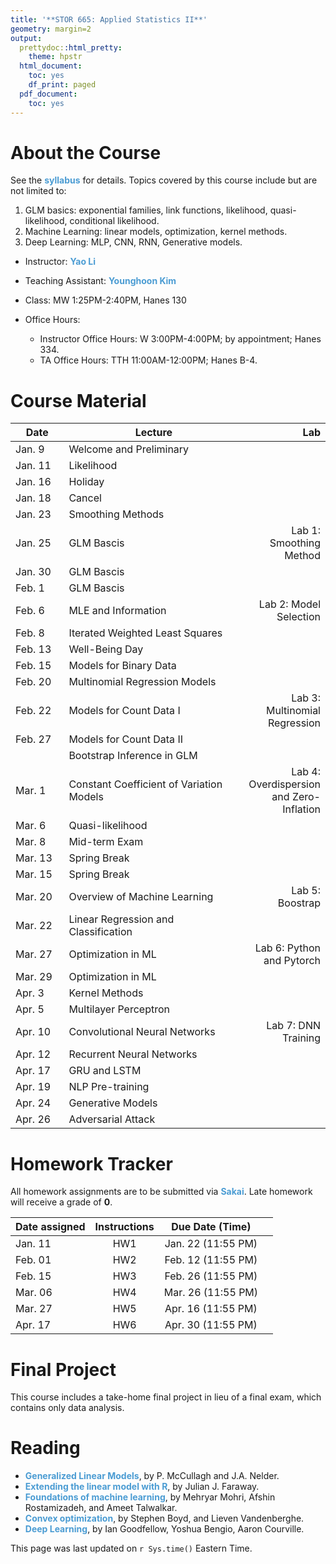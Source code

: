 ```yaml
---
title: '**STOR 665: Applied Statistics II**'
geometry: margin=2
output:
  prettydoc::html_pretty:
    theme: hpstr
  html_document:
    toc: yes
    df_print: paged
  pdf_document:
    toc: yes
---
```


<style type="text/css">

div {
color: #13294B;
}

#TOC {
  color: #4B9CD3;
}

.list-group-item.active, .list-group-item.active:focus, .list-group-item.active:hover {
  color: #4B9CD3;
  background-color: #13294B;
}

a:link {
    color: #4B9CD3;
    text-decoration: none;
}

a:visited {
        text-decoration: none;
color: #4B9CD3;

}
a:hover {
color: #4B9CD3;
background-color: #13294B;
}

.main-container {
  max-width: 300px;
  margin-left: auto;
  margin-right: auto;
}

.column {
  float: left;
  width: 50%;
}

.row:after {
  content: "";
  display: table;
  clear: both;
} 

</style>

# **About the Course**

See the **[syllabus](Syllabi/syllabus.pdf)** for details. Topics covered by this course include but are not limited to:

1. GLM basics: exponential families, link functions, likelihood, quasi-likelihood, conditional likelihood.
2. Machine Learning: linear models, optimization, kernel methods.
3. Deep Learning: MLP, CNN, RNN, Generative models.

- Instructor: **[Yao Li](https://liyao880.github.io/yaoli/)**

- Teaching Assistant: **[Younghoon Kim](https://stor.unc.edu/people/graduate-students/)**
    
- Class: MW 1:25PM-2:40PM, Hanes 130
    
- Office Hours:
    - Instructor Office Hours: W 3:00PM-4:00PM; by appointment; Hanes 334.
    - TA Office Hours: TTH 11:00AM-12:00PM; Hanes B-4.
    
# **Course Material**

| Date | Lecture | Lab|
|------|--------------------|-------:|
|Jan. 9| Welcome and Preliminary | |
|Jan. 11| Likelihood | |
|Jan. 16| Holiday | |
|Jan. 18| Cancel | |
|Jan. 23| Smoothing Methods | |
|Jan. 25| GLM Bascis | Lab 1: Smoothing Method |
|Jan. 30| GLM Bascis | |
|Feb. 1| GLM Bascis | |
|Feb. 6| MLE and Information |Lab 2: Model Selection |
|Feb. 8| Iterated Weighted Least Squares | |
|Feb. 13| Well-Being Day | |
|Feb. 15| Models for Binary Data| |
|Feb. 20| Multinomial Regression Models| |
|Feb. 22| Models for Count Data I|Lab 3: Multinomial Regression |
|Feb. 27| Models for Count Data II | |
|| Bootstrap Inference in GLM| |
|Mar. 1| Constant Coefficient of Variation Models |Lab 4: Overdispersion and Zero-Inflation|
|Mar. 6| Quasi-likelihood ||
|Mar. 8| Mid-term Exam ||
|Mar. 13| Spring Break||
|Mar. 15| Spring Break||
|Mar. 20| Overview of Machine Learning |Lab 5: Boostrap|
|Mar. 22| Linear Regression and Classification ||
|Mar. 27| Optimization in ML |Lab 6: Python and Pytorch|
|Mar. 29| Optimization in ML ||
|Apr. 3| Kernel Methods||
|Apr. 5| Multilayer Perceptron||
|Apr. 10|Convolutional Neural Networks |Lab 7: DNN Training |
|Apr. 12| Recurrent Neural Networks| |
|Apr. 17| GRU and LSTM||
|Apr. 19| NLP Pre-training ||
|Apr. 24| Generative Models||
|Apr. 26| Adversarial Attack ||

# **Homework Tracker**

All homework assignments are to be submitted via **[Sakai](https://sakai.unc.edu/welcome/)**. Late homework will receive a grade of **0**.

| Date assigned | Instructions | Due Date (Time) |
|----------|:--------:|:-------------:|----------------:|
| Jan. 11  | HW1 |  Jan. 22 (11:55 PM) |
| Feb. 01  | HW2 |  Feb. 12 (11:55 PM) |
| Feb. 15  | HW3 |  Feb. 26 (11:55 PM) |
| Mar. 06  | HW4 |  Mar. 26 (11:55 PM) |
| Mar. 27  | HW5 |  Apr. 16 (11:55 PM) |
| Apr. 17  | HW6 |  Apr. 30 (11:55 PM) |

# **Final Project**

This course includes a take-home final project in lieu of a final exam, which contains only data analysis.

# **Reading**

- **[Generalized Linear Models](https://www.utstat.toronto.edu/~brunner/oldclass/2201s11/readings/glmbook.pdf)**, by P. McCullagh and J.A. Nelder. 
- **[Extending the linear model with R](https://englianhu.files.wordpress.com/2016/01/faraway-extending-the-linear-model-with-r-e28093-2006.pdf)**, by Julian J. Faraway.
- **[Foundations of machine learning](https://cs.nyu.edu/~mohri/mlbook/)**, by Mehryar Mohri, Afshin Rostamizadeh, and Ameet Talwalkar.
- **[Convex optimization](https://stanford.edu/~boyd/cvxbook/bv_cvxbook.pdf)**, by Stephen Boyd, and Lieven Vandenberghe.
- **[Deep Learning](https://www.deeplearningbook.org/)**, by Ian Goodfellow, Yoshua Bengio, Aaron Courville. 

This page was last updated on `r Sys.time()` Eastern Time.
